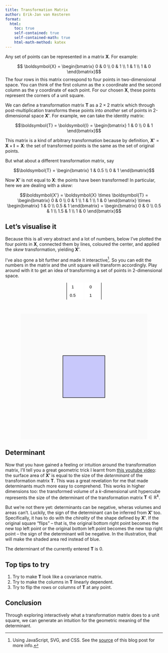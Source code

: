 ```yaml
---
title: Transformation Matrix
author: Erik-Jan van Kesteren
format: 
  html:
    toc: true
    self-contained: true
    self-contained-math: true
    html-math-method: katex
---
```

<style>
  input[type=number] {
    width:4em;
    height:2em;
    border:none;
    text-align:center;
    -moz-appearance:textfield;
  }
  input[type=number]::inner-spin-button, 
  input[type=number]::outer-spin-button { 
    appearance: none; 
    margin: 0; 
  }
  form {
    display:inline-block;
    margin-left:auto;
    margin-right:auto;
    border-left:1pt solid black;
    border-right: 1pt solid black;
    width: auto;
  }
  #formcontainer {
    text-align:center;
  }
</style>

Any set of points can be represented in a matrix $\boldsymbol{X}$. For example:

$$ \boldsymbol{X} = \begin{bmatrix} 0 & 0 \\ 0 & 1 \\ 1 & 1 \\ 1 & 0 \end{bmatrix}$$
The four rows in this matrix correspond to four points in two-dimensional space. You can think of the first column as the x coordinate and the second column as the y coordinate of each point. For our chosen $\boldsymbol{X}$, these points represent the corners of a unit square. 

We can define a transformation matrix $\boldsymbol{T}$ as a $2\times 2$ matrix which through post-multiplication transforms these points into _another_ set of points in 2-dimensional space $\boldsymbol{X'}$. For example, we can take the identity matrix:

$$\boldsymbol{T} = \boldsymbol{I} = \begin{bmatrix} 1 & 0 \\ 0 & 1 \end{bmatrix}$$

This matrix is a kind of arbitrary transformation because by definition, $\boldsymbol{X'} = \boldsymbol{X} \times \boldsymbol{I} = \boldsymbol{X}$: the set of transformed points is the same as the set of original points.

But what about a different transformation matrix, say

$$\boldsymbol{T} = \begin{bmatrix} 1 & 0.5 \\ 0 & 1 \end{bmatrix}$$


Now $\boldsymbol{X'}$ is not equal to $\boldsymbol{X}$: the points have been transformed! In particular, here we are dealing with a _skew_:

$$\boldsymbol{X'} = \boldsymbol{X} \times \boldsymbol{T} = \begin{bmatrix} 0 & 0 \\ 0 & 1 \\ 1 & 1 \\ 1 & 0 \end{bmatrix} \times \begin{bmatrix} 1 & 0 \\ 0.5 & 1 \end{bmatrix} = \begin{bmatrix} 0 & 0 \\ 0.5 & 1 \\ 1.5 & 1 \\ 1 & 0 \end{bmatrix}$$

## Let's visualise it
Because this is all very abstract and a lot of numbers, below I've plotted the four points in $\boldsymbol{X}$, connected them by lines, coloured the center, and applied the _skew_ transformation, yielding $\boldsymbol{X'}$. 

I've also gone a bit further and made it interactive[^1]. So you can edit the numbers in the matrix and the unit square will transform accordingly. Play around with it to get an idea of transforming a set of points in 2-dimensional space.

[^1]: Using JavaScript, SVG, and CSS. See the [source](https://github.com/vankesteren/personalsite/tree/main/posts/transformation_matrix.qmd) of this blog post for more info.

<div id="formcontainer">
<form id="matform">
  <input name="a" type="number" step="0.01" value="1">
  <input name="c" type="number" step="0.01" value="0"><br>
  <input name="b" type="number" step="0.01" value="0.5">
  <input name="d" type="number" step="0.01" value="1">
</form>
</div>

<br>
<div id="svg-container" style="margin-left:auto;margin-right:auto;width:80%;min-height:200px;background-color:#FAFAFA">
  <svg id="rectsvg" xmlns="http://www.w3.org/2000/svg" version="1.1" xmlns:xlink="http://www.w3.org/1999/xlink" viewBox="-1 -2 3 3">
    <g transform="scale(1,-1)">
    <rect id="bg" width="1" height="1" fill="rgba(0,0,0,0)" style="stroke-width:0.001;stroke:rgb(0,0,0);"/>
    <rect id="transhere" width="1" height="1" fill="rgba(0,0,255,0.2)" style="stroke-width:0.01;stroke:rgb(0,0,0);"/>
    </g>
  </svg>
</div>


## Determinant
Now that you have gained a feeling or intuition around the transformation matrix, I'll tell you a great geometric trick I learnt from [this youtube video](https://www.youtube.com/watch?v=xX7qBVa9cQU): the surface area of $\boldsymbol{X'}$ is equal to the size of the _determinant_ of the transformation matrix $\boldsymbol{T}$. This was a great revelation for me that made determinants much more easy to comprehend. This works in higher dimensions too: the transformed volume of a $k$-dimensional unit hypercube represents the size of the determinant of the transformation matrix $\boldsymbol{T} \in \mathbb{R}^k$.

But we're not there yet: determinants can be negative, wheras volumes and areas can't. Luckily, the sign of the determinant can be inferred from $\boldsymbol{X'}$ too. Specifically, it has to do with the _chirality_ of the shape defined by $\boldsymbol{X'}$. If the original square "flips" -- that is, the original bottom right point becomes the new top left point or the original bottom left point becomes the new top right point -- the sign of the determinant will be negative. In the illustration, that will make the shaded area red instead of blue.

The determinant of the currently entered $\boldsymbol{T}$ is <span id="det">0</span>.


## Top tips to try
1. Try to make $\boldsymbol{T}$ look like a covariance matrix.
2. Try to make the columns in $\boldsymbol{T}$ linearly dependent.
3. Try to flip the rows or columns of $\boldsymbol{T}$ at any point.

## Conclusion
Through exploring interactively what a transformation matrix does to a unit square, we can generate an intuition for the geometric meaning of the determinant.

<script type="text/javascript">
  var frm = document.getElementById("matform");
  function runForm() {
    let a = Number(frm.elements[0].value);
    let b = Number(frm.elements[1].value);
    let c = Number(frm.elements[2].value);
    let d = Number(frm.elements[3].value);
    setMatrix(a,b,c,d,0,0);
  }
  function setMatrix(a,b,c,d,e,f) {
    let mat = "matrix(" + [a,b,c,d,e,f].join(",") + ")";
    document.getElementById("transhere").setAttribute("transform",mat);
    let det = a * d - c * b
    document.getElementById("det").innerHTML = det.toString();
    if (det > 0) {
      document.getElementById("transhere").setAttribute("fill","rgba(0,0,255,0.2)");
    } else {
      document.getElementById("transhere").setAttribute("fill","rgba(255,0,0,0.2)");
    }
  }
  runForm();
  frm.onchange = runForm;
</script>
